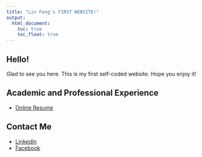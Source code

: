 ```yaml
---
title: "Lin Feng's FIRST WEBSITE!"
output: 
  html_document:
    toc: true
    toc_float: true 
---
```


## Hello! 

Glad to see you here. 
This is my first self-coded website. Hope you enjoy it!

## Academic and Professional Experience

* [Online Resume](about.html)

## Contact Me

* [LinkedIn](https://www.linkedin.com/in/lin-feng-columbiamph/)
* [Facebook](https://www.facebook.com/lin.feng.716195)

